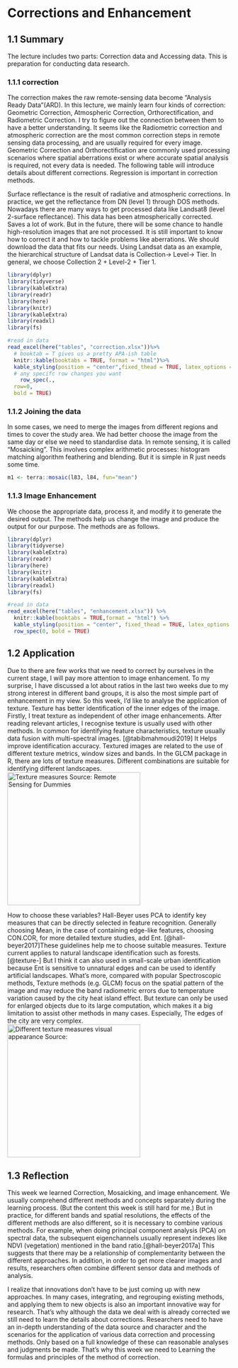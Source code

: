 # Corrections and Enhancement {.unnumbered}

## 1.1 Summary

The lecture includes two parts: Correction data and Accessing data. This is preparation for conducting data research.

### 1.1.1 correction

The correction makes the raw remote-sensing data become "Analysis Ready Data"(ARD). In this lecture, we mainly learn four kinds of correction: Geometric Correction, Atmospheric Correction, Orthorectification, and Radiometric Correction. I try to figure out the connection between them to have a better understanding. It seems like the Radiometric correction and atmospheric correction are the most common correction steps in remote sensing data processing, and are usually required for every image. Geometric Correction and Orthorectification are commonly used processing scenarios where spatial aberrations exist or where accurate spatial analysis is required, not every data is needed. The following table will introduce details about different corrections. Regression is important in correction methods.

Surface reflectance is the result of radiative and atmospheric corrections. In practice, we get the reflectance from DN (level 1) through DOS methods. Nowadays there are many ways to get processed data like Landsat8 (level 2-surface reflectance). This data has been atmospherically corrected. Saves a lot of work. But in the future, there will be some chance to handle high-resolution images that are not processed. It is still important to know how to correct it and how to tackle problems like aberrations. We should download the data that fits our needs. Using Landsat data as an example, the hierarchical structure of Landsat data is Collection→ Level→ Tier. In general, we choose Collection 2 + Level-2 + Tier 1.

```r
library(dplyr)
library(tidyverse)
library(kableExtra)
library(readr)
library(here)
library(knitr)
library(kableExtra)
library(readxl)
library(fs)

#read in data
read_excel(here("tables", "correction.xlsx"))%>%
  # booktab = T gives us a pretty APA-ish table
  knitr::kable(booktabs = TRUE, format = "html")%>% 
  kable_styling(position = "center",fixed_thead = TRUE, latex_options = "scale_down")%>%
  # any specifc row changes you want
    row_spec(.,
  row=0,
  bold = TRUE)
```



### 1.1.2 Joining the data

In some cases, we need to merge the images from different regions and times to cover the study area. We had better choose the image from the same day or else we need to standardise data. In remote sensing, it is called "Mosaicking". This involves complex arithmetic processes: histogram matching algorithm feathering and blending. But it is simple in R just needs some time.

```r
m1 <- terra::mosaic(l83, l84, fun="mean")
```

### 1.1.3 Image Enhancement

We choose the appropriate data, process it, and modify it to generate the desired output. The methods help us change the image and produce the output for our purpose. The methods are as follows.

```r
library(dplyr)
library(tidyverse)
library(kableExtra)
library(readr)
library(here)
library(knitr)
library(kableExtra)
library(readxl)
library(fs)

#read in data
read_excel(here("tables", "enhancement.xlsx")) %>%
  knitr::kable(booktabs = TRUE,format = "html") %>%
  kable_styling(position = "center", fixed_thead = TRUE, latex_options = "scale_down") %>%
  row_spec(0, bold = TRUE)
```

## 1.2 Application

Due to there are few works that we need to correct by ourselves in the current stage, I will pay more attention to image enhancement. To my surprise, I have discussed a lot about ratios in the last two weeks due to my strong interest in different band groups, it is also the most simple part of enhancement in my view. So this week, I’d like to analyse the application of texture. Texture has better identification of the inner edges of the image. Firstly, I treat texture as independent of other image enhancements. After reading relevant articles, I recognise texture is usually used with other methods. In common for identifying feature characteristics, texture usually data fusion with multi-spectral images. [@tabibmahmoudi2019] It Helps improve identification accuracy. Textured images are related to the use of different texture metrics, window sizes and bands. In the GLCM package in R, there are lots of texture measures. Different combinations are suitable for identifying different landscapes.\
![Texture measures Source: Remote Sensing for Dummies](img/Texture_Analysis.png){#fig1 width="300px" fig-align="center"}

How to choose these variables? Hall-Beyer uses PCA to identify key measures that can be directly selected in feature recognition. Generally choosing Mean, in the case of containing edge-like features, choosing CON.COR, for more detailed texture studies, add Ent. [@hall-beyer2017]These guidelines help me to choose suitable measures. Texture current applies to natural landscape identification such as forests. [@texture-] But I think it can also used in small-scale urban identification because Ent is sensitive to unnatural edges and can be used to identify artificial landscapes. What’s more, compared with popular Spectroscopic methods, Texture methods (e.g. GLCM) focus on the spatial pattern of the image and may reduce the band radiometric errors due to temperature variation caused by the city heat island effect. But texture can only be used for enlarged objects due to its large computation, which makes it a big limitation to assist other methods in many cases. Especially, The edges of the city are very complex.\
![Different texture measures visual appearance Source:](img/texture.png){width="300px" fig-align="center"}

## 1.3 Reflection

This week we learned Correction, Mosaicking, and image enhancement. We usually comprehend different methods and concepts separately during the learning process. (But the content this week is still hard for me.) But in practice, for different bands and spatial resolutions, the effects of the different methods are also different, so it is necessary to combine various methods. For example, when doing principal component analysis (PCA) on spectral data, the subsequent eigenchannels usually represent indexes like NDVI (vegetation) mentioned in the band ratio.[@hall-beyer2017a] This suggests that there may be a relationship of complementarity between the different approaches. In addition, in order to get more clearer images and results, researchers often combine different sensor data and methods of analysis.

I realize that innovations don't have to be just coming up with new approaches. In many cases, integrating, and regrouping existing methods, and applying them to new objects is also an important innovative way for research. That’s why although the data we deal with is already corrected we still need to learn the details about corrections. Researchers need to have an in-depth understanding of the data source and character and the scenarios for the application of various data correction and processing methods. Only based on a full knowledge of these can reasonable analyses and judgments be made. That’s why this week we need to Learning the formulas and principles of the method of correction.
